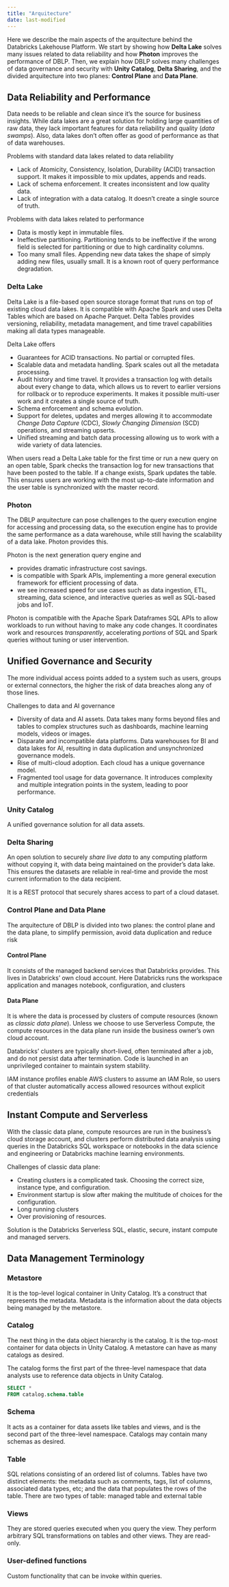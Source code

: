 ```yaml
---
title: "Arquitecture"
date: last-modified
---
```


Here we describe the main aspects of the arquitecture behind the Databricks Lakehouse Platform. We start by showing how **Delta Lake** solves many issues related to data reliability and how **Photon** improves the performance of DBLP. Then, we explain how DBLP solves many challenges of data governance and security with **Unity Catalog**, **Delta Sharing**, and the divided arquitecture into two planes: **Control Plane** and **Data Plane**.

## Data Reliability and Performance
Data needs to be reliable and clean since it's the source for business insights. While data lakes are a great solution for holding large quantities of raw data, they lack important features for data reliability and quality (_data swamps_). Also, data lakes don't often offer as good of performance as that of data warehouses.

Problems with standard data lakes related to data reliability

- Lack of Atomicity, Consistency, Isolation, Durability (ACID) transaction support. It makes it impossible to mix updates, appends and reads.
- Lack of schema enforcement. It creates inconsistent and low quality data.
- Lack of integration with a data catalog. It doesn't create a single source of truth.

Problems with data lakes related to performance

- Data is mostly kept in immutable files.
- Ineffective partitioning. Partitioning tends to be ineffective if the wrong field is selected for partitioning or due to high cardinality columns.
- Too many small files. Appending new data takes the shape of simply adding new files, usually small. It is a known root of query performance degradation.

### Delta Lake
Delta Lake is a file-based open source storage format that runs on top of existing cloud data lakes. It is compatible with Apache Spark and uses Delta Tables which are based on Apache Parquet. Delta Tables provides versioning, reliability, metadata management, and time travel capabilities making all data types manageable. 

Delta Lake offers

- Guarantees for ACID transactions. No partial or corrupted files.
- Scalable data and metadata handling. Spark scales out all the metadata processing.
- Audit history and time travel. It provides a transaction log with details about every change to data, which allows us to revert to earlier versions for rollback or to reproduce experiments. It makes it possible multi-user work and it creates a single source of truth. 
- Schema enforcement and schema evolution. 
- Support for deletes, updates and merges allowing it to accommodate _Change Data Capture_ (CDC), _Slowly Changing Dimension_ (SCD) operations, and streaming upserts.
- Unified streaming and batch data processing allowing us to work with a wide variety of data latencies.

When users read a Delta Lake table for the first time or run a new query on an open table, Spark checks the transaction log for new transactions that have been posted to the table. If a change exists, Spark updates the table. This ensures users are working with the most up-to-date information and the user table is synchronized with the master record.

### Photon
The DBLP arquitecture can pose challenges to the query execution engine for accessing and processing data, so the execution engine has to provide the same performance as a data warehouse, while still having the scalability of a data lake. Photon provides this.

Photon is the next generation query engine and 

- provides dramatic infrastructure cost savings.
- is compatible with Spark APIs, implementing a more general execution framework for efficient processing of data.
- we see increased speed for use cases such as data ingestion, ETL, streaming, data science, and interactive queries as well as SQL-based jobs and IoT.

Photon is compatible with the Apache Spark Dataframes SQL APIs to allow workloads to run without having to make any code changes. It coordinates work and resources _transparently_, accelerating _portions_ of SQL and Spark queries without tuning or user intervention.

## Unified Governance and Security
The more individual access points added to a system such as users, groups or external connectors, the higher the risk of data breaches along any of those lines.

Challenges to data and AI governance

- Diversity of data and AI assets. Data takes many forms beyond files and tables to complex structures such as dashboards, machine learning models, videos or images.
- Disparate and incompatible data platforms. Data warehouses for BI and data lakes for AI, resulting in data duplication and unsynchronized governance models.
- Rise of multi-cloud adoption. Each cloud has a unique governance model.
- Fragmented tool usage for data governance. It introduces complexity and multiple integration points in the system, leading to poor performance.

### Unity Catalog
A unified governance solution for all data assets.

### Delta Sharing
An open solution to securely _share live data_ to any computing platform without copying it, with data being maintained on the provider's data lake. This ensures the datasets are reliable in real-time and provide the most current information to the data recipient.

It is a REST protocol that securely shares access to part of a cloud dataset.

### Control Plane and Data Plane
The arquitecture of DBLP is divided into two planes: the control plane and the data plane, to simplify permission, avoid data duplication and reduce risk

#### Control Plane
It consists of the managed backend services that Databricks provides. This lives in Databricks' own cloud account. Here Databricks runs the workspace application and manages notebook, configuration, and clusters

#### Data Plane
It is where the data is processed by clusters of compute resources (known as _classic data plane_). Unless we choose to use Serverless Compute, the compute resources in the data plane run inside the business owner's own cloud account.

Databricks' clusters are typically short-lived, often terminated after a job, and do not persist data after termination. Code is launched in an unprivileged container to maintain system stability.

IAM instance profiles enable AWS clusters to assume an IAM Role, so users of that cluster automatically access allowed resources without explicit credentials


## Instant Compute and Serverless

With the classic data plane, compute resources are run in the business's cloud storage account, and clusters perform distributed data analysis using queries in the Databricks SQL workspace or notebooks in the data science and engineering or Databricks machine learning environments.

Challenges of classic data plane:

- Creating clusters is a complicated task. Choosing the correct size, instance type, and configuration.
- Environment startup is slow after making the multitude of choices for the configuration.
- Long running clusters
- Over provisioning of resources.

Solution is the Databricks Serverless SQL, elastic, secure, instant compute and managed servers.

## Data Management Terminology

### Metastore
It is the top-level logical container in Unity Catalog. It's a construct that represents the metadata. Metadata is the information about the data objects being managed by the metastore.

### Catalog
The next thing in the data object hierarchy is the catalog. It is the top-most container for data objects in Unity Catalog. A metastore can have as many catalogs as desired.

The catalog forms the first part of the three-level namespace that data analysts use to reference data objects in Unity Catalog.

```sql
SELECT * 
FROM catalog.schema.table
```

### Schema
It acts as a container for data assets like tables and views, and is the second part of the three-level namespace. Catalogs may contain many schemas as desired.

### Table
SQL relations consisting of an ordered list of columns. Tables have two distinct elements: the metadata such as comments, tags, list of columns, associated data types, etc; and the data that populates the rows of the table. There are two types of table: managed table and external table

### Views
They are stored queries executed when you query the view. They perform arbitrary SQL transformations on tables and other views. They are read-only.

### User-defined functions
Custom functionality that can be invoke within queries.